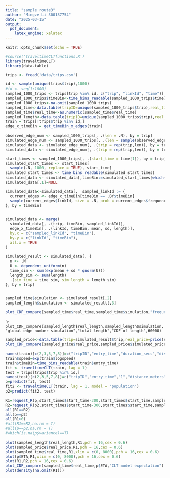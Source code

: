 ```yaml
---
title: "sample route3"
author: "Mingze Li 300137754"
date: "2025-03-15"
output:
  pdf_document:
    latex_engine: xelatex
---
```


```r
knitr::opts_chunk$set(echo = TRUE)
```

```r
#source('traveltimeCLTfunctions.R')
library(traveltimeCLT)
library(data.table)
```


```r
trips <- fread('data/trips.csv')
```

```r
id <- sample(unique(trips$trip),1000)
#id <- seq(1:1000)
sampled_1000_trips <- trips[trip %in% id, c("trip", "linkId", "time")]
sampled_1000_trips$timeBin<-time_bins_readable(sampled_1000_trips$time)
sampled_1000_trips<-na.omit(sampled_1000_trips)
sampled_time<-data.table(tripID=unique(sampled_1000_trips$trip),real_time=trips[trip %in%id, .(time[.N]-time[1]),trip]$V1)
sampled_time$real_time<-as.numeric(sampled_time$real_time)
sampled_length<-data.table(tripID=unique(sampled_1000_trips$trip),real_length=trips[trip %in%id, .(sum(length)),trip]$V1)
train = trips[!trips$trip %in% id,]
edge_x_timeBin = get_timeBin_x_edges(train)
```

```r
observed_edge_num <- sampled_1000_trips[, .(len = .N), by = trip]
simulated_edge_num <- sampled_1000_trips[, .(len = sample(observed_edge_num$len,1,T)), by = trip]
simulated_data <- simulated_edge_num[, .(trip = rep(trip,len)), by = trip]
simulated_data <- simulated_edge_num[, .(trip = rep(trip,len)), by = trip]
```

```r
start_times <- sampled_1000_trips[, .(start_time = time[1]), by = trip]
simulated_start_times <- start_times[
  sample(.N, 1000, replace = TRUE), start_time]
simulated_start_times <- time_bins_readable(simulated_start_times)
simulated_data <- simulated_data[,timeBin:=simulated_start_times[which(trip[1]==unique(sampled_1000_trips$trip))],trip]
simulated_data[,1]=NULL
```

```r

simulated_data<-simulated_data[,  sampled_linkId := {
  current_edges <- edge_x_timeBin[timeBin == .BY$timeBin]
  sample(current_edges$linkId, size = .N, prob = current_edges$frequency, replace = TRUE)
}, by = timeBin]


simulated_data <- merge(
  simulated_data[, .(trip, timeBin, sampled_linkId)],
  edge_x_timeBin[, .(linkId, timeBin, mean, sd, length)],
  by.x = c("sampled_linkId", "timeBin"),
  by.y = c("linkId", "timeBin"),
  all.x = TRUE
)

simulated_result <- simulated_data[, {
  n <- .N
  U <- dependent_uniform(n)
  time_sim <- sum(exp(mean + sd * qnorm(U)))
  length_sim <- sum(length)
  .(sim_time = time_sim, sim_length = length_sim)
}, by = trip]


sampled_time$simulation <- simulated_result[,2]
sampled_length$simulation <- simulated_result[,3]

```

```r
plot_CDF_compare(sampled_time$real_time,sampled_time$simulation,"frequency simulation")
```

````r
plot_CDF_compare(sampled_length$real_length,sampled_length$simulation,"global edge number simulation","total length","CDF of length",60000)
```

```r
sampled_price<-data.table(trip=simulated_result$trip,real_price=price(sampled_time$real_time,sampled_length$real_length)[,1],simulated_price=price(sampled_time$simulation,sampled_length$simulation)[,1])
plot_CDF_compare(sampled_price$real_price,sampled_price$simulated_price," simulated price","price","CDF of price",100)
```

```r
names(train)[c(2,3,5,7,8)]=c("tripID","entry_time","duration_secs","distance_meters","linkID")
train$speed=exp(train$logspeed)
train$timeBin=time_bins_readable(train$entry_time)
fit <- traveltimeCLT(train, lag = 1)
test = trips[trips$trip %in% id,]
names(test)[c(2,3,5,7,8)]=c("tripID","entry_time","1","distance_meters","linkID")
p=predict(fit, test)
fit2 <- traveltimeCLT(train, lag = 1, model = 'population')
p2=predict(fit2, test)

```

```r
R1=request_R(p,start_times$start_time-300,start_times$start_time,sampled_length$real_length,1,risk_free=0)
R2=request_R(p2,start_times$start_time-300,start_times$start_time,sampled_length$real_length,1,risk_free=0)
all(R1==R2)
all(p==p2)
all(R1>0)
#all(R1==R2,na.rm = T)
#all(p==p2,na.rm = T)
#which(is.na(p$variance)==T)

```


```r
plot(sampled_length$real_length,R1,pch = 16,cex = 0.6)
plot(sampled_price$real_price,R1,pch = 16,cex = 0.6)
plot(sampled_time$real_time,R1,xlim = c(0, 8000),pch = 16,cex = 0.6)
plot(p$ETA,R1,xlim = c(0, 8000),pch = 16,cex = 0.6)
plot(R1,R2,pch = 16,cex = 0.6)
plot_CDF_compare(sampled_time$real_time,p$ETA,"CLT model expectation")
plot(density(na.omit(R1)))
```